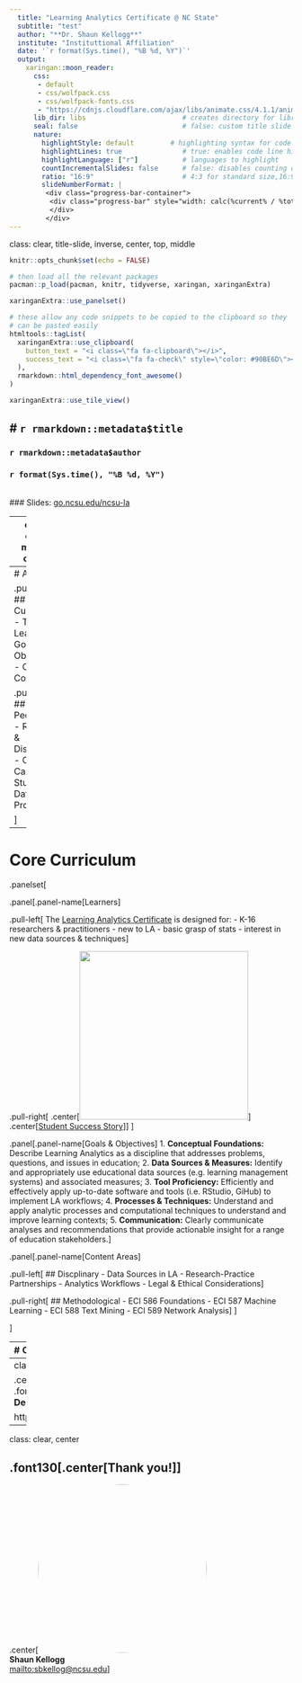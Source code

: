 ```yaml
---
  title: "Learning Analytics Certificate @ NC State"
  subtitle: "test" 
  author: "**Dr. Shaun Kellogg**"
  institute: "Instituttional Affiliation"
  date: '`r format(Sys.time(), "%B %d, %Y")`'
  output:
    xaringan::moon_reader:
      css:
       - default
       - css/wolfpack.css
       - css/wolfpack-fonts.css
       - "https://cdnjs.cloudflare.com/ajax/libs/animate.css/4.1.1/animate.min.css"
      lib_dir: libs                        # creates directory for libraries
      seal: false                          # false: custom title slide
      nature:
        highlightStyle: default         # highlighting syntax for code
        highlightLines: true               # true: enables code line highlighting
        highlightLanguage: ["r"]           # languages to highlight
        countIncrementalSlides: false      # false: disables counting of incremental slides
        ratio: "16:9"                      # 4:3 for standard size,16:9
        slideNumberFormat: |
         <div class="progress-bar-container">
          <div class="progress-bar" style="width: calc(%current% / %total% * 100%);">
          </div>
         </div>
---
```

class: clear, title-slide, inverse, center, top, middle

```r
knitr::opts_chunk$set(echo = FALSE)
```

```r
# then load all the relevant packages
pacman::p_load(pacman, knitr, tidyverse, xaringan, xaringanExtra)
```

```r
xaringanExtra::use_panelset()
```

```r
# these allow any code snippets to be copied to the clipboard so they 
# can be pasted easily
htmltools::tagList(
  xaringanExtra::use_clipboard(
    button_text = "<i class=\"fa fa-clipboard\"></i>",
    success_text = "<i class=\"fa fa-check\" style=\"color: #90BE6D\"></i>",
  ),
  rmarkdown::html_dependency_font_awesome()
)
```
```r
xaringanExtra::use_tile_view()

```

# `r rmarkdown::metadata$title`
----
### `r rmarkdown::metadata$author`
### `r format(Sys.time(), "%B %d, %Y")`
<br>
### Slides: [go.ncsu.edu/ncsu-la](https://go.ncsu.edu/laser-pprs)

---
class: clear, middle, center

.center[ ## .font130[.center[**Meet the Team**]]

<img src="img/LASERteam.png" height="450px"/>]


---
# Agenda

.pull-left[
## Core Curriculum 
- Targeted Learners
- Goals & Objectives
- Core Content
]

.pull-right[
## Online Pedagogy 
- Reading & Discussion
- Coding Case Studies   
- Data Products 

]

---
# Core Curriculum 

.panelset[

.panel[.panel-name[Learners]

.pull-left[
The [Learning Analytics Certificate](https://ced.ncsu.edu/graduate/programs/certificate/learning-analytics/) is designed for: 
- K-16 researchers & practitioners
- new to LA 
- basic grasp of stats
- interest in new data sources & techniques
]

.pull-right[
.center[<img src="img/soraya.png" height="300px"/>]
.center[[Student Success Story](https://online-distance.ncsu.edu/online-graduate-appreciates-authentic-course-content/)]
]
]


.panel[.panel-name[Goals & Objectives]
1. **Conceptual Foundations:** Describe Learning Analytics as a discipline that addresses problems, questions, and issues in education;
2. **Data Sources & Measures:** Identify and appropriately use educational data sources (e.g. learning management systems) and associated measures;
3. **Tool Proficiency:** Efficiently and effectively apply up-to-date software and tools (i.e. RStudio, GiHub) to implement LA workflows;
4. **Processes & Techniques:** Understand and apply analytic processes and computational techniques to understand and improve learning contexts;
5. **Communication:** Clearly communicate analyses and recommendations that provide actionable insight for a range of education stakeholders.
]

.panel[.panel-name[Content Areas]

.pull-left[
## Discplinary
- Data Sources in LA
- Research-Practice Partnerships
- Analytics Workflows
- Legal & Ethical Considerations
]


.pull-right[
## Methodological
- ECI 586 Foundations
- ECI 587 Machine Learning
- ECI 588 Text Mining
- ECI 589 Network Analysis
]
]


]


---
# Online Pedagogy

.panelset[

.panel[.panel-name[Reading & Discussion]

- Introduces **terminology, core concepts, and applications** of an analytical approach through readings, course videos, and discussion. 
- Students engage in **informal discussion with peers**. 
- Focused on **set of essential questions** to address 
- Students encouraged to explore their **personal areas of interest**. 
]

.panel[.panel-name[Coding Case Studies]

.pull-left[
Provide hands-on R experience to: 
- conduct reproducible research 
- apply computational techniques
- work with big (and small) data 
- solve practical problems 
- communicate findings to varied audiences

]

.pull-right[
.center[<img src="img/learning-labs.png" height="330px"/>]
.center[[Fun Example](https://sbkellogg.github.io/eci-588/unit-2/unit-2-walkthrough.html#5_COMMUNICATE)]
]
]

.panel[.panel-name[Data Products]

.pull-left[
1. Identity a data source.
1. Formulate a question.
1. Analyze the data. 
1. Create a data product. 
1. Share your findings.
1. Provide some feedback. 

]

.pull-right[
.center[<img src="img/student-example.png" height="330px"/>]
.center[[Student Example](https://jennhouchins.github.io/Sentiments/SentimentAnalysisinR.html#1)]
]




]






]


---
class: clear, middle, center

.center[ ## .font130[.navy[.center[**Interactive Demo!**]]]

https://go.ncsu.edu/pprs-demo
]


---
class: clear, center

## .font130[.center[**Thank you!**]]


.center[<img style="border-radius:50%;" src="img/shaun.jpeg" height="300px"/><br/>**Shaun Kellogg**<br/><mailto:sbkellog@ncsu.edu>]
